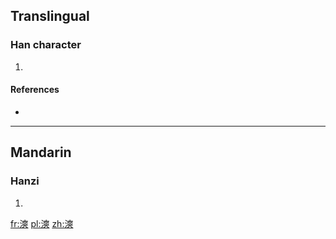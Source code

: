 ==Translingual==

===Han character===
{{Han char|rn=85|rad=水|as=11|sn=14|four=34134|canj=EKKK}}

# {{defn|Han|sort=水11}}

====References====
* {{Han ref|kx=0648.010|dkj=18181|dj=1057.150|hdz=31720.070|uh=6F3A|ud=28474|bh=E2B4|bd=58036}}

----

==Mandarin==

===Hanzi===
{{cmn-hanzi|pin=[[chuǎng]] ([[chuang3]])|wg=ch'uang<sup>3</sup>}}

# {{defn|lang=cmn|sort=水11}}

[[fr:漺]]
[[pl:漺]]
[[zh:漺]]